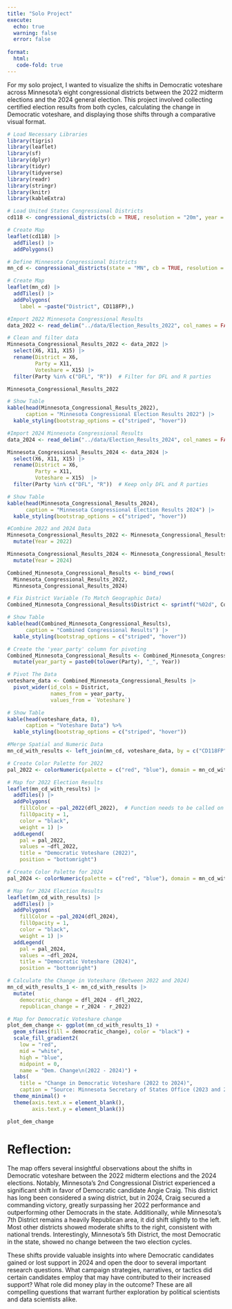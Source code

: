 ```yaml
---
title: "Solo Project"
execute: 
  echo: true 
  warning: false
  error: false 
  
format: 
  html:
   code-fold: true 
---
```


For my solo project, I wanted to visualize the shifts in Democratic voteshare across Minnesota’s eight congressional districts between the 2022 midterm elections and the 2024 general election. This project involved collecting certified election results from both cycles, calculating the change in Democratic voteshare, and displaying those shifts through a comparative visual format.

```r
# Load Necessary Libraries
library(tigris)
library(leaflet)
library(sf)
library(dplyr)
library(tidyr)
library(tidyverse)
library(readr)
library(stringr)
library(knitr)
library(kableExtra)
```

```r
# Load United States Congressional Districts
cd118 <- congressional_districts(cb = TRUE, resolution = "20m", year = 2022, progress_bar = FALSE)

# Create Map
leaflet(cd118) |>
  addTiles() |>
  addPolygons()
```

```r
# Define Minnesota Congressional Districts
mn_cd <- congressional_districts(state = "MN", cb = TRUE, resolution = "20m", year = 2022)

# Create Map
leaflet(mn_cd) |>
  addTiles() |>
  addPolygons(
    label = ~paste("District", CD118FP),)
```

```r
#Import 2022 Minnesota Congressional Results 
data_2022 <- read_delim("../data/Election_Results_2022", col_names = FALSE)

# Clean and filter data
Minnesota_Congressional_Results_2022 <- data_2022 |>
  select(X6, X11, X15) |>
  rename(District = X6,
         Party = X11,
         Voteshare = X15) |>
  filter(Party %in% c("DFL", "R"))  # Filter for DFL and R parties

Minnesota_Congressional_Results_2022

# Show Table
kable(head(Minnesota_Congressional_Results_2022), 
      caption = "Minnesota Congressional Election Results 2022") |>
  kable_styling(bootstrap_options = c("striped", "hover"))
```

```r
#Import 2024 Minnesota Congressional Results 
data_2024 <- read_delim("../data/Election_Results_2024", col_names = FALSE)

Minnesota_Congressional_Results_2024 <- data_2024 |>
  select(X6, X11, X15) |>
  rename(District = X6,
         Party = X11,
         Voteshare = X15)  |>
  filter(Party %in% c("DFL", "R"))  # Keep only DFL and R parties 

# Show Table
kable(head(Minnesota_Congressional_Results_2024), 
      caption = "Minnesota Congressional Election Results 2024") |>
  kable_styling(bootstrap_options = c("striped", "hover"))
```

```r
#Combine 2022 and 2024 Data
Minnesota_Congressional_Results_2022 <- Minnesota_Congressional_Results_2022 |>
  mutate(Year = 2022)

Minnesota_Congressional_Results_2024 <- Minnesota_Congressional_Results_2024 |>
  mutate(Year = 2024)

Combined_Minnesota_Congressional_Results <- bind_rows(
  Minnesota_Congressional_Results_2022,
  Minnesota_Congressional_Results_2024)

# Fix District Variable (To Match Geographic Data)
Combined_Minnesota_Congressional_Results$District <- sprintf("%02d", Combined_Minnesota_Congressional_Results$District)

# Show Table
kable(head(Combined_Minnesota_Congressional_Results), 
      caption = "Combined Congressional Results") |>
  kable_styling(bootstrap_options = c("striped", "hover"))
```

```r
# Create the 'year_party' column for pivoting
Combined_Minnesota_Congressional_Results <- Combined_Minnesota_Congressional_Results |>
  mutate(year_party = paste0(tolower(Party), "_", Year))

# Pivot The Data
voteshare_data <- Combined_Minnesota_Congressional_Results |>
  pivot_wider(id_cols = District,
              names_from = year_party,
              values_from = `Voteshare`)

# Show Table
kable(head(voteshare_data, 8), 
      caption = "Voteshare Data") %>%
  kable_styling(bootstrap_options = c("striped", "hover"))
```

```r
#Merge Spatial and Numeric Data
mn_cd_with_results <- left_join(mn_cd, voteshare_data, by = c("CD118FP" = "District"))
```

```r
# Create Color Palette for 2022 
pal_2022 <- colorNumeric(palette = c("red", "blue"), domain = mn_cd_with_results$democratic_2022)

# Map for 2022 Election Results
leaflet(mn_cd_with_results) |> 
  addTiles() |> 
  addPolygons(
    fillColor = ~pal_2022(dfl_2022),  # Function needs to be called on the variable
    fillOpacity = 1,
    color = "black",
    weight = 1) |> 
  addLegend(
    pal = pal_2022,
    values = ~dfl_2022,
    title = "Democratic Voteshare (2022)",
    position = "bottomright")
```

```r
# Create Color Palette for 2024
pal_2024 <- colorNumeric(palette = c("red", "blue"), domain = mn_cd_with_results$democratic_2022)

# Map for 2024 Election Results
leaflet(mn_cd_with_results) |> 
  addTiles() |> 
  addPolygons(
    fillColor = ~pal_2024(dfl_2024),
    fillOpacity = 1,
    color = "black",
    weight = 1) |> 
  addLegend(
    pal = pal_2024,
    values = ~dfl_2024,
    title = "Democratic Voteshare (2024)",
    position = "bottomright")
```

```r
# Calculate the Change in Voteshare (Between 2022 and 2024)
mn_cd_with_results_1 <- mn_cd_with_results |>
  mutate(
    democratic_change = dfl_2024 - dfl_2022,
    republican_change = r_2024 - r_2022)
```

```r
# Map for Democratic Voteshare change
plot_dem_change <- ggplot(mn_cd_with_results_1) +
  geom_sf(aes(fill = democratic_change), color = "black") +
  scale_fill_gradient2(
    low = "red",
    mid = "white",
    high = "blue",
    midpoint = 0,
    name = "Dem. Change\n(2022 - 2024)") +
  labs(
    title = "Change in Democratic Voteshare (2022 to 2024)",
    caption = "Source: Minnesota Secretary of States Office (2023 and 2025)") +
  theme_minimal() + 
  theme(axis.text.x = element_blank(),
        axis.text.y = element_blank())

plot_dem_change
```

# Reflection: 

The map offers several insightful observations about the shifts in Democratic voteshare between the 2022 midterm elections and the 2024 elections. Notably, Minnesota's 2nd Congressional District experienced a significant shift in favor of Democratic candidate Angie Craig. This district has long been considered a swing district, but in 2024, Craig secured a commanding victory, greatly surpassing her 2022 performance and outperforming other Democrats in the state. Additionally, while Minnesota's 7th District remains a heavily Republican area, it did shift slightly to the left. Most other districts showed moderate shifts to the right, consistent with national trends. Interestingly, Minnesota's 5th District, the most Democratic in the state, showed no change between the two election cycles.

These shifts provide valuable insights into where Democratic candidates gained or lost support in 2024 and open the door to several important research questions. What campaign strategies, narratives, or tactics did certain candidates employ that may have contributed to their increased support? What role did money play in the outcome? These are all compelling questions that warrant further exploration by political scientists and data scientists alike.

